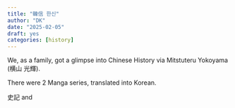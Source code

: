 ```yaml
---
title: "韓信 한신"
author: "DK"
date: "2025-02-05"
draft: yes
categories: [history]
---
```


We, as a family, got a glimpse into Chinese History via Mitstuteru Yokoyama (横山 光輝).

There were 2 Manga series, translated into Korean.

史記 and
